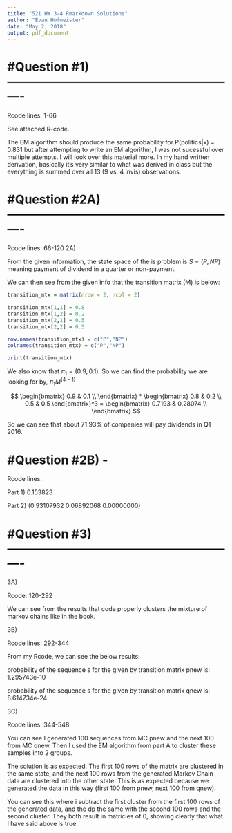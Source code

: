 ```yaml
---
title: "521 HW 3-4 Rmarkdown Solutions"
author: "Evan Hofmeister"
date: "May 2, 2018"
output: pdf_document
---
```


# #Question #1) ----------------------------------------------------------

Rcode lines: 1-66

See attached R-code. 

The EM algorithm should produce the same probability for P(politics|x) = 0.831 but after attempting to write an EM algorithm, I was not sucessful over multiple attempts. I will look over this material more. In my hand written derivation, basically it's very similar to what was derived in class but the everything is summed over all 13 (9 vs, 4 invis) observations.

# #Question #2A) ----------------------------------------------------------

Rcode lines: 66-120
2A)

From the given information, the state space of the is problem is $S=(P,NP)$ meaning payment of dividend in a quarter or non-payment.

We can then see from the given info that the transition matrix (M) is below:
```r

transition_mtx = matrix(nrow = 2, ncol = 2)

transition_mtx[1,1] = 0.8
transition_mtx[1,2] = 0.2
transition_mtx[2,1] = 0.5
transition_mtx[2,2] = 0.5

row.names(transition_mtx) = c("P","NP")
colnames(transition_mtx) = c("P","NP")

print(transition_mtx)
```
We also know that $\pi_1 = (0.9, 0.1)$. So we can find the probability we are looking for by, $\pi_1M^{(4-1)}$

$$
\begin{bmatrix}
    0.9  &  0.1      \\
\end{bmatrix}
*
\begin{bmatrix}
    0.8  &  0.2      \\
    0.5  &  0.5      
\end{bmatrix}^3 
=
\begin{bmatrix}
    0.7193  &  0.28074      \\
\end{bmatrix}
$$

So we can see that about $71.93\%$ of companies will pay dividends in Q1 2016.


# #Question #2B) -
Rcode lines:

Part 1)
 0.153823

Part 2)
(0.93107932 0.06892068 0.00000000)

# #Question #3) ----------------------------------------------------------

3A)

Rcode: 120-292

We can see from the results that code properly clusters the mixture of markov chains like in the book.

3B)

Rcode lines: 292-344

From my Rcode, we can see the below results:

probability of the sequence s for the given by transition matrix pnew is: 1.295743e-10

probability of the sequence s for the given by transition matrix qnew is: 8.614734e-24

3C)

Rcode lines: 344-548

You can see I generated 100 sequences from MC pnew and the next 100 from MC qnew. Then I used the EM algorithm from part A to cluster these samples into 2 groups.

The solution is as expected. The first 100 rows of the matrix are clustered in the same state, and the next 100 rows from the generated Markov Chain data are clustered into the other state. This is as expected because we generated the data in this way (first 100 from pnew, next 100 from qnew). 

You can see this where i subtract the first cluster from the first 100 rows of the generated data, and the dp the same with the second 100 rows and the second cluster. They both result in matricies of 0, showing clearly that what I have said above is true.